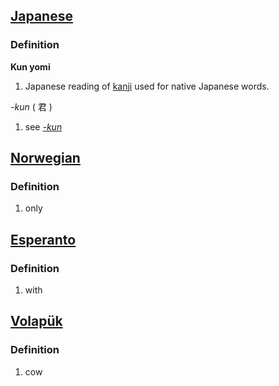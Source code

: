 ==[[Japanese]]==

===Definition===
'''Kun yomi'''
# Japanese reading of [[kanji]] used for native Japanese words.

''-kun'' ( 君 )
#see ''[[-kun]]''

==[[Norwegian]]==

===Definition===
#only

==[[Esperanto]]==
===Definition===
#with

==[[Volapük]]==
===Definition===
#cow